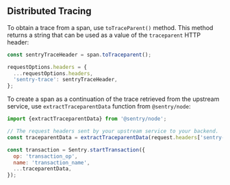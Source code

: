 ## Distributed Tracing

To obtain a trace from a span, use `toTraceParent()` method. This method returns a string that can be used as a value of the `traceparent` HTTP header:

```javascript
const sentryTraceHeader = span.toTraceparent();

requestOptions.headers = {
  ...requestOptions.headers,
  'sentry-trace': sentryTraceHeader,
};
```

To create a span as a continuation of the trace retrieved from the upstream service, use `extractTraceparentData` function from `@sentry/node`:

```javascript
import {extractTraceparentData} from '@sentry/node';

// The request headers sent by your upstream service to your backend.
const traceparentData = extractTraceparentData(request.headers['sentry-trace']);

const transaction = Sentry.startTransaction({
  op: 'transaction_op',
  name: 'transaction_name',
  ...traceparentData,
});
```
